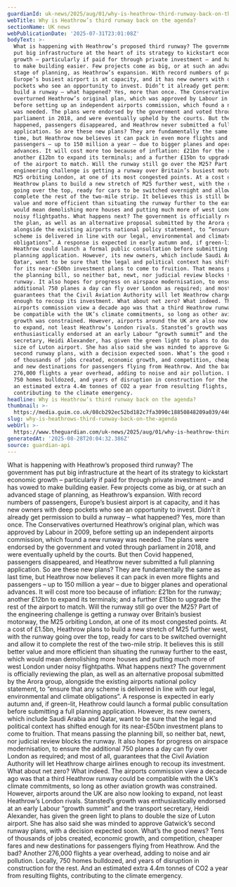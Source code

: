 ```yaml
---
guardianId: uk-news/2025/aug/01/why-is-heathrow-third-runway-back-on-the-agenda
webTitle: Why is Heathrow’s third runway back on the agenda?
sectionName: UK news
webPublicationDate: '2025-07-31T23:01:08Z'
bodyText: >-
  What is happening with Heathrow’s proposed third runway? The government has
  put big infrastructure at the heart of its strategy to kickstart economic
  growth – particularly if paid for through private investment – and has vowed
  to make building easier. Few projects come as big, or at such an advanced
  stage of planning, as Heathrow’s expansion. With record numbers of passengers,
  Europe’s busiest airport is at capacity, and it has new owners with deep
  pockets who see an opportunity to invest. Didn’t it already get permission to
  build a runway – what happened? Yes, more than once. The Conservatives
  overturned Heathrow’s original plan, which was approved by Labour in 2009,
  before setting up an independent airports commission, which found a new runway
  was needed. The plans were endorsed by the government and voted through
  parliament in 2018, and were eventually upheld by the courts. But then Covid
  happened, passengers disappeared, and Heathrow never submitted a full planning
  application. So are these new plans? They are fundamentally the same as last
  time, but Heathrow now believes it can pack in even more flights and
  passengers – up to 150 million a year – due to bigger planes and operational
  advances. It will cost more too because of inflation: £21bn for the runway;
  another £12bn to expand its terminals; and a further £15bn to upgrade the rest
  of the airport to match. Will the runway still go over the M25? Part of the
  engineering challenge is getting a runway over Britain’s busiest motorway, the
  M25 orbiting London, at one of its most congested points. At a cost of £1.5bn,
  Heathrow plans to build a new stretch of M25 further west, with the runway
  going over the top, ready for cars to be switched overnight and allow it to
  complete the rest of the two-mile strip. It believes this is still better
  value and more efficient than situating the runway further to the east, which
  would mean demolishing more houses and putting much more of west London under
  noisy flightpaths. What happens next? The government is officially reviewing
  the plan, as well as an alternative proposal submitted by the Arora group,
  alongside the existing airports national policy statement, to “ensure that any
  scheme is delivered in line with our legal, environmental and climate
  obligations”. A response is expected in early autumn and, if green-lit,
  Heathrow could launch a formal public consultation before submitting a full
  planning application. However, its new owners, which include Saudi Arabia and
  Qatar, want to be sure that the legal and political context has shifted enough
  for its near-£50bn investment plans to come to fruition. That means passing
  the planning bill, so neither bat, newt, nor judicial review blocks the
  runway. It also hopes for progress on airspace modernisation, to ensure the
  additional 750 planes a day can fly over London as required; and most of all,
  guarantees that the Civil Aviation Authority will let Heathrow charge airlines
  enough to recoup its investment. What about net zero? What indeed. The
  airports commission view a decade ago was that a third Heathrow runway could
  be compatible with the UK’s climate commitments, so long as other aviation
  growth was constrained. However, airports around the UK are also now looking
  to expand, not least Heathrow’s London rivals. Stansted’s growth was
  enthusiastically endorsed at an early Labour “growth summit” and the transport
  secretary, Heidi Alexander, has given the green light to plans to double the
  size of Luton airport. She has also said she was minded to approve Gatwick’s
  second runway plans, with a decision expected soon. What’s the good news? Tens
  of thousands of jobs created, economic growth, and competition, cheaper fares
  and new destinations for passengers flying from Heathrow. And the bad? Another
  276,000 flights a year overhead, adding to noise and air pollution. Locally,
  750 homes bulldozed, and years of disruption in construction for the rest. And
  an estimated extra 4.4m tonnes of CO2 a year from resulting flights,
  contributing to the climate emergency.
headline: Why is Heathrow’s third runway back on the agenda?
thumbnail: >-
  https://media.guim.co.uk/08cb292ec52bd182c7fa3090c18850848209a039/446_0_3546_2838/500.jpg
slug: why-is-heathrows-third-runway-back-on-the-agenda
webUrl: >-
  https://www.theguardian.com/uk-news/2025/aug/01/why-is-heathrow-third-runway-back-on-the-agenda
generatedAt: '2025-08-28T20:04:32.386Z'
source: guardian-api
---
```

What is happening with Heathrow’s proposed third runway? The government has put big infrastructure at the heart of its strategy to kickstart economic growth – particularly if paid for through private investment – and has vowed to make building easier. Few projects come as big, or at such an advanced stage of planning, as Heathrow’s expansion. With record numbers of passengers, Europe’s busiest airport is at capacity, and it has new owners with deep pockets who see an opportunity to invest. Didn’t it already get permission to build a runway – what happened? Yes, more than once. The Conservatives overturned Heathrow’s original plan, which was approved by Labour in 2009, before setting up an independent airports commission, which found a new runway was needed. The plans were endorsed by the government and voted through parliament in 2018, and were eventually upheld by the courts. But then Covid happened, passengers disappeared, and Heathrow never submitted a full planning application. So are these new plans? They are fundamentally the same as last time, but Heathrow now believes it can pack in even more flights and passengers – up to 150 million a year – due to bigger planes and operational advances. It will cost more too because of inflation: £21bn for the runway; another £12bn to expand its terminals; and a further £15bn to upgrade the rest of the airport to match. Will the runway still go over the M25? Part of the engineering challenge is getting a runway over Britain’s busiest motorway, the M25 orbiting London, at one of its most congested points. At a cost of £1.5bn, Heathrow plans to build a new stretch of M25 further west, with the runway going over the top, ready for cars to be switched overnight and allow it to complete the rest of the two-mile strip. It believes this is still better value and more efficient than situating the runway further to the east, which would mean demolishing more houses and putting much more of west London under noisy flightpaths. What happens next? The government is officially reviewing the plan, as well as an alternative proposal submitted by the Arora group, alongside the existing airports national policy statement, to “ensure that any scheme is delivered in line with our legal, environmental and climate obligations”. A response is expected in early autumn and, if green-lit, Heathrow could launch a formal public consultation before submitting a full planning application. However, its new owners, which include Saudi Arabia and Qatar, want to be sure that the legal and political context has shifted enough for its near-£50bn investment plans to come to fruition. That means passing the planning bill, so neither bat, newt, nor judicial review blocks the runway. It also hopes for progress on airspace modernisation, to ensure the additional 750 planes a day can fly over London as required; and most of all, guarantees that the Civil Aviation Authority will let Heathrow charge airlines enough to recoup its investment. What about net zero? What indeed. The airports commission view a decade ago was that a third Heathrow runway could be compatible with the UK’s climate commitments, so long as other aviation growth was constrained. However, airports around the UK are also now looking to expand, not least Heathrow’s London rivals. Stansted’s growth was enthusiastically endorsed at an early Labour “growth summit” and the transport secretary, Heidi Alexander, has given the green light to plans to double the size of Luton airport. She has also said she was minded to approve Gatwick’s second runway plans, with a decision expected soon. What’s the good news? Tens of thousands of jobs created, economic growth, and competition, cheaper fares and new destinations for passengers flying from Heathrow. And the bad? Another 276,000 flights a year overhead, adding to noise and air pollution. Locally, 750 homes bulldozed, and years of disruption in construction for the rest. And an estimated extra 4.4m tonnes of CO2 a year from resulting flights, contributing to the climate emergency.
